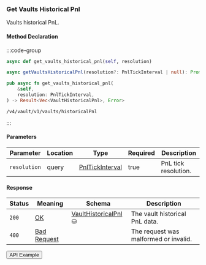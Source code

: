 
### Get Vaults Historical Pnl

Vaults historical PnL.

#### Method Declaration

:::code-group

```python [Python]
async def get_vaults_historical_pnl(self, resolution)
```

```typescript [TypeScript]
async getVaultsHistoricalPnl(resolution?: PnlTickInterval | null): Promise<Data>
```

```rust [Rust]
pub async fn get_vaults_historical_pnl(
    &self,
    resolution: PnlTickInterval,
) -> Result<Vec<VaultHistoricalPnl>, Error>
```

```url [API]
/v4/vault/v1/vaults/historicalPnl
```

:::

#### Parameters

| Parameter    | Location | Type              | Required | Description          |
| ------------ | -------- | ----------------- | -------- | -------------------- |
| `resolution` | query    | [PnlTickInterval] | true     | PnL tick resolution. |

#### Response

| Status | Meaning       | Schema                 | Description                           |
| ------ | ------------- | ---------------------- | ------------------------------------- |
| `200`  | [OK]          | [VaultHistoricalPnl] ⛁ | The vault historical PnL data.        |
| `400`  | [Bad Request] |                        | The request was malformed or invalid. |

<Button href="https://indexer.v4testnet.dydx.exchange/v4/vault/v1/megavault/historicalPnl?resolution=day">
  API Example
</Button>

[PnlTickInterval]: /types/pnl_tick_interval
[OK]: /types/ok
[VaultHistoricalPnl]: /types/vault_historical_pnl
[Bad Request]: /types/bad-request
